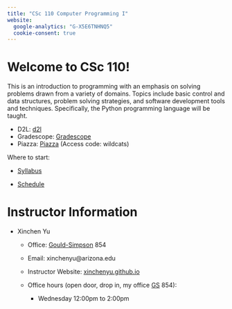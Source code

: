 ```yaml
---
title: "CSc 110 Computer Programming I"
website:
  google-analytics: "G-X5E6TNHNQ5"
  cookie-consent: true
---
```


# Welcome to CSc 110!

This is an introduction to programming with an emphasis on solving problems drawn from a variety of domains. Topics include basic control and data structures, problem solving strategies, and software development tools and techniques. Specifically, the Python programming language will be taught.

-   D2L: [d2l](https://d2l.arizona.edu/d2l/home/1386086)
-   Gradescope: [Gradescope](https://www.gradescope.com/courses/676322)
-   Piazza: [Piazza](https://piazza.com/arizona/spring2024/csc110) (Access code: wildcats)

Where to start:

-   [Syllabus](syllabus.html)

-   [Schedule](schedule.html)

# Instructor Information

-   Xinchen Yu 

    -   Office: [Gould-Simpson](https://goo.gl/maps/h8Vyf7RNQiMAScDY6) 854

    -   Email: xinchenyu\@arizona.edu

    -   Instructor Website: [xinchenyu.github.io](https://xinchenyu.github.io/)

    -   Office hours (open door, drop in, my office [GS](https://goo.gl/maps/h8Vyf7RNQiMAScDY6) 854):

        -   Wednesday 12:00pm to 2:00pm
